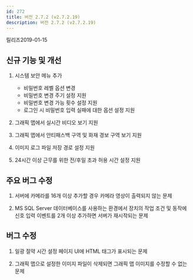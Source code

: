 ```yaml
---
id: 272
title: 버전 2.7.2 (v2.7.2.19)
description: 버전 2.7.2 (v2.7.2.19)
---
```


릴리즈<Separator/>2019-01-15

## 신규 기능 및 개선

1. 시스템 보안 메뉴 추가

    * 비밀번호 레벨 옵션 변경
    * 비밀번호 변경 주기 설정 지원
    * 비밀번호 변경 가능 횟수 설정 지원
    * 로그인 시 비밀번호 입력 실패에 대한 옵션 설정 지원

1. 그래픽 맵에서 실시간 비디오 보기 지원

1. 그래픽 맵에서 안티패스백 구역 및 화재 경보 구역 보기 지원

1. 이미지 로그 파일 저장 경로 설정 지원

1. 24시간 이상 근무를 위한 전/후일 초과 허용 시간 설정 지원

## 주요 버그 수정

1. 서버에 카메라를 16개 이상 추가할 경우 카메라 영상이 출력되지 않는 문제

1. MS SQL Server 데이터베이스를 사용하는 환경에서 장치의 작업 조건 및 동작에 신호 입력 이벤트를 2개 이상 추가하면 서버가 재시작되는 문제

## 버그 수정

1. 일광 절약 시간 설정 페이지 UI에 HTML 태그가 표시되는 문제

1. 그래픽 맵으로 설정한 이미지 파일이 삭제되면 그래픽 맵 이미지를 수정할 수 없는 문제
